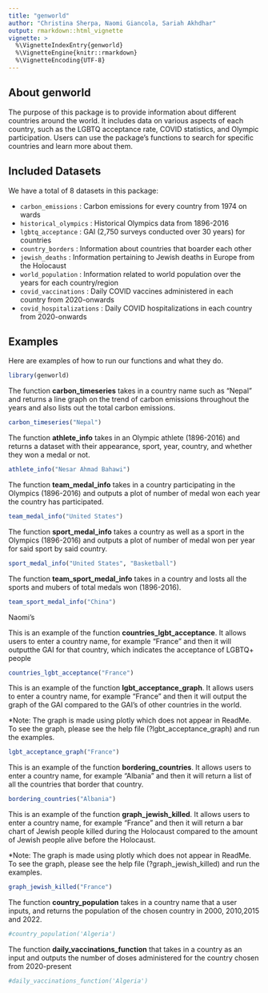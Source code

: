 ```yaml
---
title: "genworld"
author: "Christina Sherpa, Naomi Giancola, Sariah Akhdhar"
output: rmarkdown::html_vignette
vignette: >
  %\VignetteIndexEntry{genworld}
  %\VignetteEngine{knitr::rmarkdown}
  %\VignetteEncoding{UTF-8}
---
```


## About genworld

The purpose of this package is to provide information about different countries around the world. It includes data on various aspects of each country, such as the LGBTQ acceptance rate, COVID statistics, and Olympic participation. Users can use the package's functions to search for specific countries and learn more about them.


## Included Datasets

We have a total of 8 datasets in this package: 

- `carbon_emissions` : Carbon emissions for every country from 1974 on wards
- `historical_olympics` : Historical Olympics data from 1896-2016
- `lgbtq_acceptance` : GAI (2,750 surveys conducted over 30 years) for countries
- `country_borders` : Information about countries that boarder each other
- `jewish_deaths` : Information pertaining to Jewish deaths in Europe from the Holocaust
- `world_population` : Information related to world population over the years for each country/region
- `covid_vaccinations` : Daily COVID vaccines administered in each country from 2020-onwards
- `covid_hospitalizations` : Daily COVID hospitalizations in each country from 2020-onwards 


## Examples

Here are examples of how to run our functions and what they do. 

```r
library(genworld)
```


The function **carbon_timeseries** takes in a country name such as "Nepal" and returns a line graph on the trend of carbon emissions throughout the years and also lists out the total carbon emissions.

```r
carbon_timeseries("Nepal")
```

The function **athlete_info** takes in an Olympic athlete (1896-2016) and returns a dataset with their appearance, sport, year, country, and whether they won a medal or not. 

```r
    
athlete_info("Nesar Ahmad Bahawi")
```


The function **team_medal_info** takes in a country participating in the Olympics (1896-2016) and outputs a plot of number of medal won each year the country has participated. 

```r
team_medal_info("United States")
```

The function **sport_medal_info** takes a country as well as a sport in the Olympics (1896-2016) and outputs a plot of number of medal won per year for said sport by said country. 

```r
    
sport_medal_info("United States", "Basketball")
```


The function **team_sport_medal_info** takes in a country and losts all the sports and mubers of total medals won (1896-2016).

```r
    
team_sport_medal_info("China")
```

Naomi's

This is an example of the function **countries_lgbt_acceptance**. It allows users to enter a country name, for example "France" and then it will outputthe GAI for that country, which indicates the acceptance of LGBTQ+ people

```r
    
countries_lgbt_acceptance("France")
```

This is an example of the function **lgbt_acceptance_graph**. It allows users to enter a country name, for example "France" and then it will output the graph of the GAI compared to the GAI's of other countries in the world. 

*Note: The graph is made using plotly which does not appear in ReadMe. To see the graph, please see the help file (?lgbt_acceptance_graph) and run the examples. 

```r
    
lgbt_acceptance_graph("France")
```


This is an example of the function **bordering_countries**. It allows users to enter a country name, for example “Albania” and then it will return a list of all the countries that border that country.

```r

bordering_countries("Albania")
```


This is an example of the function **graph_jewish_killed**. It allows users to enter a country name, for example "France" and then it will return a bar chart of Jewish people killed during the Holocaust compared to the amount of Jewish people alive before the Holocaust.

*Note: The graph is made using plotly which does not appear in ReadMe. To see the graph, please see the help file (?graph_jewish_killed) and run the examples. 

```r
    
graph_jewish_killed("France")
```



The function **country_population** takes in a country name that a user inputs, and returns the population of the chosen country in 2000, 2010,2015 and 2022. 

```r
    
#country_population('Algeria')
```


The function **daily_vaccinations_function** that takes in a country as an input and outputs the number of doses administered for the country chosen from 2020-present 
```r
    
#daily_vaccinations_function('Algeria')
```




